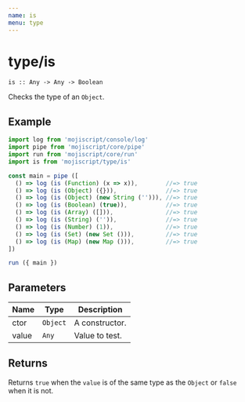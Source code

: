 ```yaml
---
name: is
menu: type
---
```


# type/is

`is :: Any -> Any -> Boolean`

Checks the type of an `Object`.

## Example

```javascript
import log from 'mojiscript/console/log'
import pipe from 'mojiscript/core/pipe'
import run from 'mojiscript/core/run'
import is from 'mojiscript/type/is'

const main = pipe ([
  () => log (is (Function) (x => x)),        //=> true
  () => log (is (Object) ({})),              //=> true
  () => log (is (Object) (new String (''))), //=> true
  () => log (is (Boolean) (true)),           //=> true
  () => log (is (Array) ([])),               //=> true
  () => log (is (String) ('')),              //=> true
  () => log (is (Number) (1)),               //=> true
  () => log (is (Set) (new Set ())),         //=> true
  () => log (is (Map) (new Map ())),         //=> true
])

run ({ main })
```

## Parameters

| Name | Type | Description |
| ---- | ---- | ----------- |
| ctor | `Object`  | A constructor. |
| value | `Any`  | Value to test. |

## Returns

Returns `true` when the `value` is of the same type as the `Object` or `false` when it is not.
